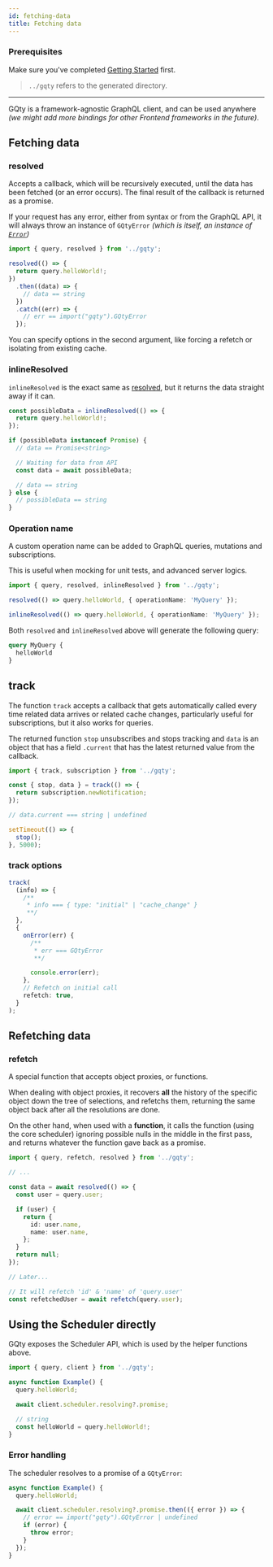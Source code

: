 ```yaml
---
id: fetching-data
title: Fetching data
---
```


### Prerequisites

Make sure you've completed [Getting Started](/docs/getting-started) first.

> `../gqty` refers to the generated directory.

---

GQty is a framework-agnostic GraphQL client, and can be used anywhere _(we might add more bindings for other Frontend frameworks in the future)_.

## Fetching data

### resolved

Accepts a callback, which will be recursively executed, until the data has been fetched (or an error occurs).
The final result of the callback is returned as a promise.

If your request has any error, either from syntax or from the GraphQL API,
it will always throw an instance of `GQtyError` _(which is itself, an instance of [`Error`](https://developer.mozilla.org/en-US/docs/Web/JavaScript/Reference/Global_Objects/Error))_

```ts
import { query, resolved } from '../gqty';

resolved(() => {
  return query.helloWorld!;
})
  .then((data) => {
    // data == string
  })
  .catch((err) => {
    // err == import("gqty").GQtyError
  });
```

You can specify options in the second argument, like forcing a refetch or isolating from existing cache.

### inlineResolved

`inlineResolved` is the exact same as [resolved](#resolved), but it returns the data straight away if it can.

```ts
const possibleData = inlineResolved(() => {
  return query.helloWorld!;
});

if (possibleData instanceof Promise) {
  // data == Promise<string>

  // Waiting for data from API
  const data = await possibleData;

  // data == string
} else {
  // possibleData == string
}
```

### Operation name

A custom operation name can be added to GraphQL queries, mutations and subscriptions.

This is useful when mocking for unit tests, and advanced server logics.

```ts
import { query, resolved, inlineResolved } from '../gqty';

resolved(() => query.helloWorld, { operationName: 'MyQuery' });

inlineResolved(() => query.helloWorld, { operationName: 'MyQuery' });
```

Both `resolved` and `inlineResolved` above will generate the following query:

```graphql
query MyQuery {
  helloWorld
}
```

## track

The function `track` accepts a callback that gets automatically called every time related data arrives or related cache changes, particularly useful for subscriptions, but it also works for queries.

The returned function `stop` unsubscribes and stops tracking and `data` is an object that has a field `.current` that has the latest returned value from the callback.

```ts
import { track, subscription } from '../gqty';

const { stop, data } = track(() => {
  return subscription.newNotification;
});

// data.current === string | undefined

setTimeout(() => {
  stop();
}, 5000);
```

### track options

```ts
track(
  (info) => {
    /**
     * info === { type: "initial" | "cache_change" }
     **/
  },
  {
    onError(err) {
      /**
       * err === GQtyError
       **/

      console.error(err);
    },
    // Refetch on initial call
    refetch: true,
  }
);
```

## Refetching data

### refetch

A special function that accepts object proxies, or functions.

When dealing with object proxies, it recovers **all** the history of the specific object down the tree of selections,
and refetchs them, returning the same object back after all the resolutions are done.

On the other hand, when used with a **function**, it calls the function (using the core scheduler) ignoring possible nulls in the middle in the first pass,
and returns whatever the function gave back as a promise.

```ts
import { query, refetch, resolved } from '../gqty';

// ...

const data = await resolved(() => {
  const user = query.user;

  if (user) {
    return {
      id: user.name,
      name: user.name,
    };
  }
  return null;
});

// Later...

// It will refetch 'id' & 'name' of 'query.user'
const refetchedUser = await refetch(query.user);
```

## Using the Scheduler directly

GQty exposes the Scheduler API, which is used by the helper functions above.

```ts
import { query, client } from '../gqty';

async function Example() {
  query.helloWorld;

  await client.scheduler.resolving?.promise;

  // string
  const helloWorld = query.helloWorld!;
}
```

### Error handling

The scheduler resolves to a promise of a `GQtyError`:

```ts
async function Example() {
  query.helloWorld;

  await client.scheduler.resolving?.promise.then(({ error }) => {
    // error == import("gqty").GQtyError | undefined
    if (error) {
      throw error;
    }
  });
}
```
